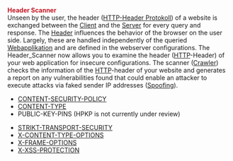 '''<span style="color:#c31622">Header Scanner<span>'''
<br>

Unseen by the user, the header ([[Header|HTTP-Header Protokoll]]) of a website is exchanged between the [[Client]] and the [[Server]] for every query and response. The [[Header]] influences the behavior of the browser on the user side. Largely, these are handled independently of the queried [[Webanwendung|Webapplikation]] and are defined in the webserver configurations. The Header_Scanner now allows you to examine the header ([[HTTP]]-Header) of your web application for insecure configurations. The scanner ([[Crawler]]) checks the information of the [[HTTP]]-header of your website and generates a report on any vulnerabilities found that could enable an attacker to execute attacks via faked sender IP addresses ([[IP-Spoofing|Spoofing]]).<br>

*[[Content-Security-Policy-Vulnerability/EN|CONTENT-SECURITY-POLICY]]<br>
*[[Content-Type-Not-Correct/EN|CONTENT-TYPE]]<br>
* PUBLIC-KEY-PINS (HPKP is not currently under review)<br>
<!--[[Public-Key-Pins-Disabled/EN|PUBLIC-KEY-PINS]] (<span style="color:#c31622"><b>Achtung:</b></span> HPKP wird derzeit nicht überprüft)<br>-->
*[[No-Encryption-Found/EN|STRIKT-TRANSPORT-SECURITY]]<br>
*[[X-Content-Type-Options-Vulnerability/EN|X-CONTENT-TYPE-OPTIONS]]<br>
*[[X-Frame-Options-Vulnerability/EN|X-FRAME-OPTIONS]]<br>
*[[XSS-Vulnerability/EN|X-XSS-PROTECTION]]
